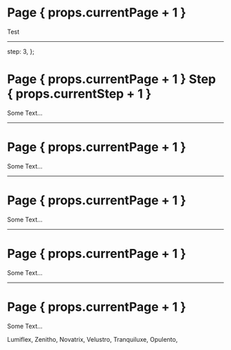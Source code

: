 # Page { props.currentPage + 1 }

Test

<Background className="opacity-50">
  <Tranquiluxe />
</Background>

---

  step: 3,
};

# Page { props.currentPage + 1 } Step { props.currentStep + 1 }

Some Text...

<TestAnimation step={props.currentStep} />

<Background className="opacity-50">
  <Novatrix />
</Background>

---

# Page { props.currentPage + 1 }

Some Text...

<Background className="opacity-50">
  <Zenitho />
</Background>

---

# Page { props.currentPage + 1 }

Some Text...

<Background className="opacity-50">
  <Velustro />
</Background>

---

# Page { props.currentPage + 1 }

Some Text...

<Background className="opacity-50">
  <Lumiflex />
</Background>

---

# Page { props.currentPage + 1 }

Some Text...

<Background className="opacity-50">
  <Opulento />
</Background>

Lumiflex,
Zenitho,
Novatrix,
Velustro,
Tranquiluxe,
Opulento,
